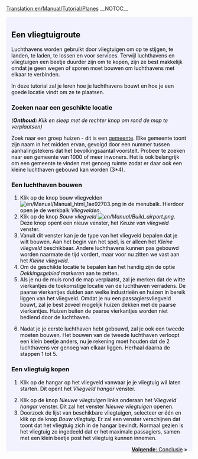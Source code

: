 [[Translation:en/Manual/Tutorial/Planes]]
__NOTOC__
{{en/Tabs|5|4
|nl/Manual/Tutorial/Tutorial|1. Starten<!--
-->|nl/Manual/Tutorial/Bussen|2. Bussen<!--
-->|nl/Manual/Tutorial/Treinen|3. Treinen<!--
-->|nl/Manual/Tutorial/Vliegtuigen|4. Vliegtuigen<!--
-->|nl/Manual/Tutorial/Conclusie|5. Conclusie}}
<div style="padding:.5em 1em 1em 1em; border-top:none; background-color:#f1f2fe; color:#000;">
{{nl/Manual/Tutorial/Tutorial}}
==Een vliegtuigroute==
Luchthavens worden gebruikt door vliegtuigen om op te stijgen, te landen, te laden, te lossen en voor services. Terwijl luchthavens en vliegtuigen een beetje duurder zijn om te kopen, zijn ze best makkelijk omdat je geen wegen of sporen moet bouwen om luchthavens met elkaar te verbinden.

In deze tutorial zal je leren hoe je luchthavens bouwt en hoe je een goede locatie vindt om ze te plaatsen.
{{en/Phototable|[[File:en/Manual/Airport s.png]]|Een klein vliegveld (3*4 tegels)|none}}

===Zoeken naar een geschikte locatie===
''('''Onthoud:''' Klik en sleep met de rechter knop om rond de map te verplaatsen)''

Zoek naar een groep huizen - dit is een [[nl/Manual/Gemeente|gemeente]]. Elke gemeente toont zijn naam in het midden ervan, gevolgd door een nummer tussen aanhalingstekens dat het bevolkingsaantal voorstelt. Probeer te zoeken naar een gemeente van 1000 of meer inwoners. Het is ook belangrijk om een gemeente te vinden met genoeg ruimte zodat er daar ook een kleine luchthaven gebouwd kan worden (3*4).

===Een luchthaven bouwen===
#Klik op de knop bouw vliegvelden [[File:en/Manual/Manual html 1ae92703.png]] in de menubalk. Hierdoor open je de werkbalk ''Vliegvelden''.
#Klik op de knop ''Bouw vliegveld [[File:en/Manual/Build airport.png]]''. Deze knop opent een nieuw venster, het ''Keuze van vliegveld'' venster.
#Vanuit dit venster kan je de type van het vliegveld bepalen dat je wilt bouwen. Aan het begin van het spel, is er alleen het ''Kleine vliegveld'' beschikbaar. Andere luchthavens kunnen pas gebouwd worden naarmate de tijd vordert, maar voor nu zitten we vast aan het ''Kleine vliegveld''.
#Om de geschikte locatie te bepalen kan het handig zijn de optie ''Dekkingsgebied markeren'' aan te zetten.
#Als je nu de muis rond de map verplaatst, zal je merken dat de witte vierkantjes de toekomstige locatie van de luchthaven verradens. De paarse vierkantjes duiden aan welke industrieën en huizen in bereik liggen van het vliegveld. Omdat je nu een passagiersvliegveld bouwt, zal je best zoveel mogelijk huizen dekken met de paarse vierkantjes. Huizen buiten de paarse vierkantjes worden niet bediend door de luchthaven.
{{en/Phototable|[[File:nl/Manual/Build-airport-3.png|400px]]|Een geschikte locatie om een vliegveld te bouwen.|none|6=:}}
<ol start="6">
<li>Nadat je je eerste luchthaven hebt gebouwd, zal je ook een tweede moeten bouwen. Het bouwen van de tweede luchthaven verloopt een klein beetje anders, nu je rekening moet houden dat de 2 luchthavens ver genoeg van elkaar liggen. Herhaal daarna de stappen 1 tot 5.
</ol>

===Een vliegtuig kopen===
#Klik op de hangar op het vliegveld vanwaar je je vliegtuig wil laten starten. Dit opent het ''Vliegveld hangar'' venster.
{{en/Phototable|[[File:nl/Manual/Step1aircraft.png|550px]]|Het venster ''Vliegveld hangar''.|none|6=:}}
<ol start="2">
<li>Klik op de knop ''Nieuwe vliegtuigen'' links onderaan het ''Vliegveld hangar'' venster. Dit zal het venster ''Nieuwe vliegtuigen'' openen.
<li>Doorzoek de lijst van beschikbare vliegtuigen, selecteer er één en klik op de knop ''Bouw vliegtuig''. Er zal een venster verschijnen dat toont dat het vliegtuig zich in de hangar bevindt. Normaal gezien is het vliegtuig zo ingedeeld dat er het maximale passagiers, samen met een klein beetje post het vliegtuig kunnen innemen.
</ol>
<span style="float: right">[[nl/Manual/Tutorial/Conclusie|'''Volgende''': Conclusie]] &raquo;</span>
</div>